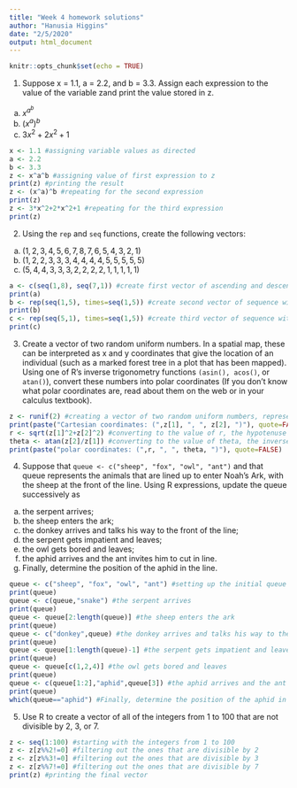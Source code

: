 ```yaml
---
title: "Week 4 homework solutions"
author: "Hanusia Higgins"
date: "2/5/2020"
output: html_document
---
```


```r
knitr::opts_chunk$set(echo = TRUE)
```

1. Suppose x = 1.1, a = 2.2, and b = 3.3. Assign each expression to the value of the variable zand print the value stored in z.  
a. $x^{a^b}$  
b. $(x^a)^b$  
c. $3x^2+2x^2+1$  


```r
x <- 1.1 #assigning variable values as directed
a <- 2.2
b <- 3.3
z <- x^a^b #assigning value of first expression to z
print(z) #printing the result
z <- (x^a)^b #repeating for the second expression
print(z)
z <- 3*x^2+2*x^2+1 #repeating for the third expression
print(z)
```


2. Using the `rep` and `seq` functions, create the following vectors:  
a. $(1,2,3,4,5,6,7,8,7,6,5,4,3,2,1)$  
b. $(1,2,2,3,3,3,4,4,4,4,5,5,5,5,5)$  
c. $(5,4,4,3,3,3,2,2,2,2,1,1,1,1,1)$  

```r
a <- c(seq(1,8), seq(7,1)) #create first vector of ascending and descending sequences
print(a)
b <- rep(seq(1,5), times=seq(1,5)) #create second vector of sequence with each number n repeated n times
print(b)
c <- rep(seq(5,1), times=seq(1,5)) #create third vector of sequence with each number repeated the number of times of the sequence in reverse
print(c)
```

3. Create a vector of two random uniform numbers. In a spatial map, these can be interpreted as x and y coordinates that give the location of an individual (such as a marked forest tree in a plot that has been mapped). Using one of R’s inverse trigonometry functions `(asin(), acos()`, or `atan()`), convert these numbers into polar coordinates (If you don’t know what polar coordinates are, read about them on the web or in your calculus textbook).
```r
z <- runif(2) #creating a vector of two random uniform numbers, representing x and y
print(paste("Cartesian coordinates: (",z[1], ", ", z[2], ")"), quote=FALSE)
r <- sqrt(z[1]^2+z[2]^2) #converting to the value of r, the hypotenuse of the triangle formed by x and y
theta <- atan(z[2]/z[1]) #converting to the value of theta, the inverse tangent of y/x
print(paste("polar coordinates: (",r, ", ", theta, ")"), quote=FALSE)
```

4. Suppose that `queue <- c("sheep", "fox", "owl", "ant")` and that queue represents the animals that are lined up to enter Noah’s Ark, with the sheep at the front of the line. Using R expressions, update the queue successively as  
  a. the serpent arrives;  
  b. the sheep enters the ark;  
  c. the donkey arrives and talks his way to the front of the line;  
  d. the serpent gets impatient and leaves;  
  e. the owl gets bored and leaves;  
  f. the aphid arrives and the ant invites him to cut in line.  
  g. Finally, determine the position of the aphid in the line.  

```r
queue <- c("sheep", "fox", "owl", "ant") #setting up the initial queue
print(queue)
queue <- c(queue,"snake") #the serpent arrives
print(queue)
queue <- queue[2:length(queue)] #the sheep enters the ark
print(queue)
queue <- c("donkey",queue) #the donkey arrives and talks his way to the front of the line
print(queue)
queue <- queue[1:length(queue)-1] #the serpent gets impatient and leaves
print(queue)
queue <- queue[c(1,2,4)] #the owl gets bored and leaves
print(queue)
queue <- c(queue[1:2],"aphid",queue[3]) #the aphid arrives and the ant invites him to cut in line.
print(queue)
which(queue=="aphid") #Finally, determine the position of the aphid in the line
```

5. Use R to create a vector of all of the integers from 1 to 100 that are not divisible by 2, 3, or 7.

```r
z <- seq(1:100) #starting with the integers from 1 to 100
z <- z[z%%2!=0] #filtering out the ones that are divisible by 2
z <- z[z%%3!=0] #filtering out the ones that are divisible by 3
z <- z[z%%7!=0] #filtering out the ones that are divisible by 7
print(z) #printing the final vector
```





